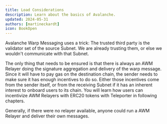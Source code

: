 ```yaml
---
title: Load Considerations
description: Learn about the basics of Avalanche.
updated: 2024-05-31
authors: [martineckardt]
icon: BookOpen
---
```


Avalanche Warp Messaging uses a trick: The trusted third party is the validator set of the source Subnet. We are already trusting them, or else we wouldn't communicate with that Subnet. 

The only thing that needs to be ensured is that there is always an AWM Relayer doing the signature aggregation and delivery of the warp message. Since it will have to pay gas on the destination chain, the sender needs to make sure it has enough incentives to do so. Either those incentives come from the sender itself, or from the receiving Subnet if it has an inherent interest to onboard users to its chain. You will learn how users can incentivize AWM Relayers with ERC20 tokens with Teleporter in following chapters. 

Generally, if there were no relayer available, anyone could run a AWM Relayer and deliver their own messages.